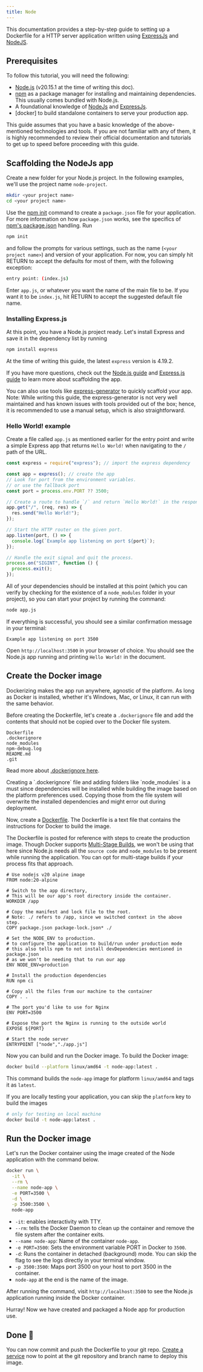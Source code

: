 ```yaml
---
title: Node
---
```


This documentation provides a step-by-step guide to setting up a Dockerfile for a HTTP server application written using
[ExpressJs][express] and [NodeJS][node].

## Prerequisites

To follow this tutorial, you will need the following:

- [Node.js][node] (v20.15.1 at the time of writing this doc).
- [npm] as a package manager for installing and maintaining dependencies. This usually comes bundled with Node.js.
- A foundational knowledge of [NodeJs][node] and [ExpressJs][express].
- [docker] to build standalone containers to serve your production app.

<Note>
  This guide assumes that you have a basic knowledge of the above-mentioned technologies and tools. If you are not
  familiar with any of them, it is highly recommended to review their official documentation and tutorials to get up to
  speed before proceeding with this guide.
</Note>

## Scaffolding the NodeJs app

Create a new folder for your Node.js project. In the following examples, we'll use the project name `node-project`.

```bash
mkdir <your project name>
cd <your project name>
```

Use the [npm init](https://docs.npmjs.com/cli/commands/npm-init) command to create a `package.json` file for your
application. For more information on how `package.json` works, see the specifics of
[npm's package.json](https://docs.npmjs.com/cli/configuring-npm/package-json) handling. Run

```bash
npm init
```

and follow the prompts for various settings, such as the name (`<your project name>`) and version of your application.
For now, you can simply hit RETURN to accept the defaults for most of them, with the following exception:

```sh
entry point: (index.js)
```

Enter `app.js`, or whatever you want the name of the main file to be. If you want it to be `index.js`, hit RETURN to
accept the suggested default file name.

### Installing Express.js

At this point, you have a Node.js project ready. Let's install Express and save it in the dependency list by running

```bash
npm install express
```

<Note>At the time of writing this guide, the latest `express` version is 4.19.2.</Note>

If you have more questions, check out the
[Node.js guide](https://nodejs.org/en/learn/getting-started/introduction-to-nodejs) and
[Express.js guide](https://expressjs.com/en/starter/installing.html) to learn more about scaffolding the app.

You can also use tools like [express-generator](https://expressjs.com/en/starter/generator.html) to quickly scaffold
your app. Note: While writing this guide, the express-generator is not very well maintained and has known issues with
tools provided out of the box; hence, it is recommended to use a manual setup, which is also straightforward.

### Hello World! example

Create a file called `app.js` as mentioned earlier for the entry point and write a simple Express app that returns
`Hello World!` when navigating to the `/` path of the URL.

```js app.js
const express = require("express"); // import the express dependency

const app = express(); // create the app
// Look for port from the environment variables.
// or use the fallback port
const port = process.env.PORT ?? 3500;

// Create a route to handle `/` and return `Hello World!` in the response.
app.get("/", (req, res) => {
  res.send("Hello World!");
});

// Start the HTTP router on the given port.
app.listen(port, () => {
  console.log(`Example app listening on port ${port}`);
});

// Handle the exit signal and quit the process.
process.on("SIGINT", function () {
  process.exit();
});
```

All of your dependencies should be installed at this point (which you can verify by checking for the existence of a
`node_modules` folder in your project), so you can start your project by running the command:

```bash
node app.js
```

If everything is successful, you should see a similar confirmation message in your terminal:

```
Example app listening on port 3500
```

Open `http://localhost:3500` in your browser of choice. You should see the Node.js app running and printing
`Hello World!` in the document.

## Create the Docker image

Dockerizing makes the app run anywhere, agnostic of the platform. As long as Docker is installed, whether it's Windows,
Mac, or Linux, it can run with the same behavior.

Before creating the Dockerfile, let's create a `.dockerignore` file and add the contents that should not be copied over
to the Docker file system.

```ignore .dockerignore
Dockerfile
.dockerignore
node_modules
npm-debug.log
README.md
.git
```

Read more about [.dockerignore here](https://docs.docker.com/build/building/context/#dockerignore-files).

<Note>
Creating a `.dockerignore` file and adding folders like `node_modules` is a must since dependencies will be
installed while building the image based on the platform preferences used. Copying those from the file system will
overwrite the installed dependencies and might error out during deployment.
</Note>

Now, create a [Dockerfile](https://docs.docker.com/reference/dockerfile/). The Dockerfile is a text file that contains
the instructions for Docker to build the image.

The Dockerfile is posted for reference with steps to create the production image. Though Docker supports
[Multi-Stage Builds](https://docs.docker.com/build/building/multi-stage/), we won't be using that here since Node.js
needs all the `source code` and `node_modules` to be present while running the application. You can opt for multi-stage
builds if your process fits that approach.

```docker Dockerfile
# Use nodejs v20 alpine image
FROM node:20-alpine

# Switch to the app directory,
# This will be our app's root directory inside the container.
WORKDIR /app

# Copy the manifest and lock file to the root.
# Note: ./ refers to /app, since we switched context in the above step.
COPY package.json package-lock.json* ./

# Set the NODE_ENV to production.
# to configure the application to build/run under production mode
# this also tells npm to not install devDependencies mentioned in package.json
# as we won't be needing that to run our app
ENV NODE_ENV=production

# Install the production dependencies
RUN npm ci

# Copy all the files from our machine to the container
COPY . .

# The port you'd like to use for Nginx
ENV PORT=3500

# Expose the port the Nginx is running to the outside world
EXPOSE ${PORT}

# Start the node server
ENTRYPOINT ["node","./app.js"]
```

Now you can build and run the Docker image. To build the Docker image:

```bash
docker build --platform linux/amd64 -t node-app:latest .
```

This command builds the `node-app` image for platform `linux/amd64` and tags it as `latest`.

If you are locally testing your application, you can skip the `platform` key to build the images

```bash
# only for testing on local machine
docker build -t node-app:latest .
```

## Run the Docker image

Let's run the Docker container using the image created of the Node application with the command below.

```bash
docker run \
  -it \
  --rm \
  --name node-app \
  -e PORT=3500 \
  -d \
  -p 3500:3500 \
  node-app
```

- `-it`: enables interactivity with TTY.
- `--rm`: tells the Docker Daemon to clean up the container and remove the file system after the container exits.
- `--name node-app`: Name of the container `node-app`.
- `-e PORT=3500`: Sets the environment variable PORT in Docker to `3500`.
- `-d`: Runs the container in detached (background) mode. You can skip the flag to see the logs directly in your
  terminal window.
- `-p 3500:3500`: Maps port 3500 on your host to port 3500 in the container.
- `node-app` at the end is the name of the image.

After running the command, visit `http://localhost:3500` to see the Node.js application running inside the Docker
container.

Hurray! Now we have created and packaged a Node app for production use.

## Done 🎉

You can now commit and push the Dockerfile to your git repo. [Create a service](services/create.md) now to point at the
git repository and branch name to deploy this image.

[node]: https://nodejs.org/en
[npm]: https://www.npmjs.com
[express]: https://expressjs.com
